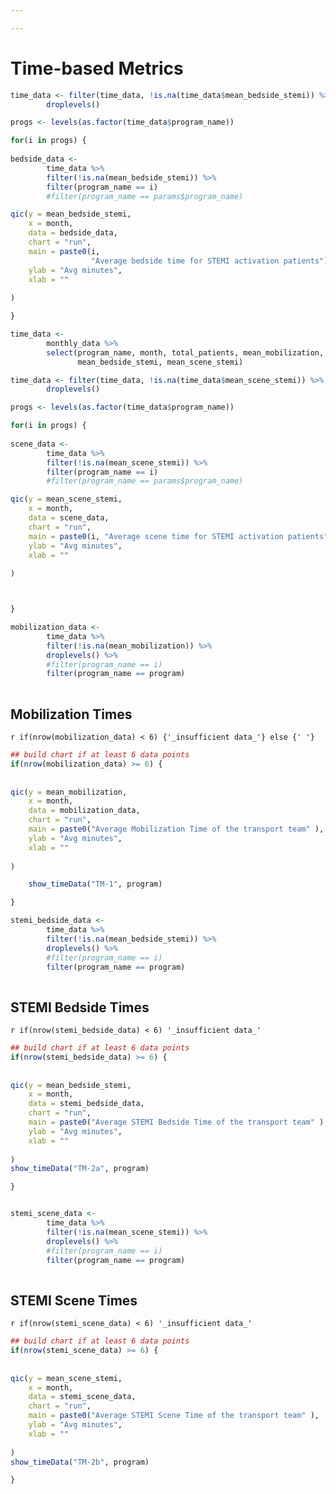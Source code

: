 ```yaml
---

---
```



# Time-based Metrics



```r

time_data <- filter(time_data, !is.na(time_data$mean_bedside_stemi)) %>%
        droplevels()

progs <- levels(as.factor(time_data$program_name)) 

for(i in progs) {
        
bedside_data <- 
        time_data %>%
        filter(!is.na(mean_bedside_stemi)) %>%
        filter(program_name == i)
        #filter(program_name == params$program_name)

qic(y = mean_bedside_stemi,
    x = month,
    data = bedside_data,
    chart = "run",
    main = paste0(i, 
                  "Average bedside time for STEMI activation patients"),
    ylab = "Avg minutes",
    xlab = ""
    
)

}


```

```r

time_data <- 
        monthly_data %>%
        select(program_name, month, total_patients, mean_mobilization, stemi_cases,
               mean_bedside_stemi, mean_scene_stemi)

time_data <- filter(time_data, !is.na(time_data$mean_scene_stemi)) %>%
        droplevels()

progs <- levels(as.factor(time_data$program_name)) 

for(i in progs) {
        
scene_data <- 
        time_data %>%
        filter(!is.na(mean_scene_stemi)) %>%
        filter(program_name == i)
        #filter(program_name == params$program_name)

qic(y = mean_scene_stemi,
    x = month,
    data = scene_data,
    chart = "run",
    main = paste0(i, "Average scene time for STEMI activation patients"),
    ylab = "Avg minutes",
    xlab = ""
    
)



}

```

```r

mobilization_data <- 
        time_data %>%
        filter(!is.na(mean_mobilization)) %>%
        droplevels() %>%
        #filter(program_name == i)
        filter(program_name == program)
        
```

## Mobilization Times  

`r if(nrow(mobilization_data) < 6) {'_insufficient data_'} else {' '}`

```r


## build chart if at least 6 data points
if(nrow(mobilization_data) >= 6) {
        
        
qic(y = mean_mobilization,
    x = month,
    data = mobilization_data,
    chart = "run",
    main = paste0("Average Mobilization Time of the transport team" ),
    ylab = "Avg minutes",
    xlab = ""
    
)

    show_timeData("TM-1", program)

}


```


```r

stemi_bedside_data <- 
        time_data %>%
        filter(!is.na(mean_bedside_stemi)) %>%
        droplevels() %>%
        #filter(program_name == i)
        filter(program_name == program)
        
```

## STEMI Bedside Times  

`r if(nrow(stemi_bedside_data) < 6) '_insufficient data_'`

```r


## build chart if at least 6 data points
if(nrow(stemi_bedside_data) >= 6) {
        
        
qic(y = mean_bedside_stemi,
    x = month,
    data = stemi_bedside_data,
    chart = "run",
    main = paste0("Average STEMI Bedside Time of the transport team" ),
    ylab = "Avg minutes",
    xlab = ""
    
)
show_timeData("TM-2a", program)

}



```

```r

stemi_scene_data <- 
        time_data %>%
        filter(!is.na(mean_scene_stemi)) %>%
        droplevels() %>%
        #filter(program_name == i)
        filter(program_name == program)
        
```

## STEMI Scene Times  

`r if(nrow(stemi_scene_data) < 6) '_insufficient data_'`

```r


## build chart if at least 6 data points
if(nrow(stemi_scene_data) >= 6) {
        
        
qic(y = mean_scene_stemi,
    x = month,
    data = stemi_scene_data,
    chart = "run",
    main = paste0("Average STEMI Scene Time of the transport team" ),
    ylab = "Avg minutes",
    xlab = ""
    
)
show_timeData("TM-2b", program)

}



```



